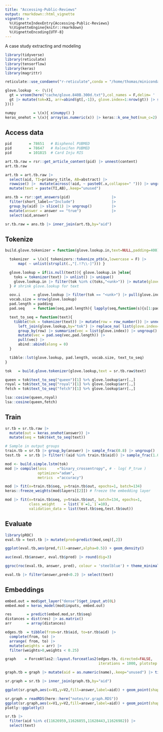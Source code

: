 ```yaml
---
title: "Accessing-Public-Reviews"
output: rmarkdown::html_vignette
vignette: >
  %\VignetteIndexEntry{Accessing-Public-Reviews}
  %\VignetteEngine{knitr::rmarkdown}
  %\VignetteEncoding{UTF-8}
---
```


A case study extracting and modeling 

```r
library(tidyverse)
library(reticulate)
library(tensorflow)
library(keras)
library(magrittr)

reticulate::use_condaenv("r-reticulate",conda = "/home/thomas/miniconda3/bin/conda")

glove.lookup  <- (\(){
  gt = vroom(here("cache/glove.840B.300d.txt"),col_names = F,delim= ' ',quote='')
  gt |> mutate(tok=X1, arr=abind(gt[,-1]), glove.index=1:nrow(gt)) |> select(tok,arr,glove.index)
})()

numpy        = \(x){ x$numpy() }
keras_onehot = \(x){ array(as.numeric(x)) |> keras::k_one_hot(num_c=2) |> numpy() }
```

## Access data
```r
pid        = 78651   # Bisphenol PUBMED
pid        = 78647   # Raloxifen PUBMED
pid        = 101815  # Card Inju RIS

art.tb.raw = rsr::get_article_content(pid) |> unnest(content)
art.tb.raw 

art.tb = art.tb.raw |> 
  select(aid, TI=primary_title, AB=abstract) |>
  rowwise() |>  mutate(across(!aid, ~ paste0(.x,collapse=" "))) |> ungroup() |> 
  mutate(text = paste(TI,AB),.keep="unused")

ans.tb = rsr::get_answers(pid)                   |> 
  filter(short_label=="Include")                 |> 
  group_by(aid) |> slice(1) |> ungroup()         |> 
  mutate(answer = answer == "true")              |> 
  select(aid,answer)

sr.tb.raw = ans.tb |> inner_join(art.tb,by="aid")
```

## Tokenize
```r
build.glove.tokenizer = function(glove.lookup.in,text=NULL,padding=400){

  tokenizer  = \(x){ tokenizers::tokenize_ptb(x,lowercase = F) |> 
      map( ~ unlist(strsplit(.,"[.!?\\-]"))) }

  glove.lookup = if(is.null(text)){ glove.lookup.in }else{
    toks = tokenizer(text) |> unlist() |> unique()
    glove.lookup.in |> filter(tok %in% c(toks,"<unk>")) |> mutate(glove.index=row_number())
  } # shrink glove.lookup for text

  oov.i      = glove.lookup |> filter(tok == "<unk>") |> pull(glove.index)
  vocab.size = nrow(glove.lookup)
  pad.length = padding
  pad.seq    = function(seq,pad.length){ lapply(seq,function(s){s[1:pad.length] |> replace_na(0)}) }

  text_to_seq = function(text){
    tibble(tok = tokenizer(text)) |> mutate(row = row_number()) |> unnest(tok) |>
      left_join(glove.lookup,by="tok") |> replace_na( list(glove.index=oov.i) ) |>
      group_by(row) |> summarize(vec = list(glove.index)) |> ungroup() |>
      mutate(vec = pad.seq(vec,pad.length)) |>
      pull(vec) |>
      abind::abind(along = 0)
  }

  tibble::lst(glove.lookup, pad.length, vocab.size, text_to_seq)
}
```

```r
tok   = build.glove.tokenizer(glove.lookup,text = sr.tb.raw$text)

queen = tok$text_to_seq("queen")[1] %>% glove.lookup$arr[.,]
royal = tok$text_to_seq("royal")[1] %>% glove.lookup$arr[.,]
fetch = tok$text_to_seq("fetch")[1] %>% glove.lookup$arr[.,]

lsa::cosine(queen,royal)
lsa::cosine(queen,fetch)
```

## Train
```r
sr.tb = sr.tb.raw |> 
  mutate(out = keras_onehot(answer)) |>
  mutate(seq = tok$text_to_seq(text))  

# Sample in output groups
train.tb = sr.tb |> group_by(answer) |> sample_frac(0.8) |> ungroup() |> sample_frac(1.0)
test.tb  = sr.tb |> filter(!(aid %in% train.tb$aid)) |> sample_frac(1.0)

mod <- build.simple.lstm(tok) 
mod |> compile(loss     ="binary_crossentropy", # - log( P_true )
               optimizer="adam",
               metrics  ="accuracy")

mod |> fit(x=train.tb$seq, y=train.tb$out, epochs=1, batch=134)
keras::freeze_weights(mod$layers[[2]]) # freeze the embedding layer

mod |> fit(x=train.tb$seq, y=train.tb$out, batch=134, epochs=1,
           class_weight    = list(`0`=1,`1`=10),
           validation_data = list(test.tb$seq,test.tb$out))
```

## Evaluate
```r
library(pROC)
eval.tb = test.tb |> mutate(pred=predict(mod,seq)[,2])

ggplot(eval.tb,aes(pred,fill=answer,alpha=0.5)) + geom_density()

auc(eval.tb$answer, eval.tb$pred) |> round(dig=3)

ggroc(roc(eval.tb, answer, pred), colour = 'steelblue') + theme_minimal()

eval.tb |> filter(answer,pred<0.2) |> select(text)
```

## Embeddings
```r
embed.out = mod$get_layer("dense")$get_input_at(0L) 
embed.mod = keras_model(mod$inputs, embed.out)

res       = predict(embed.mod,sr.tb$seq)
distances = dist(res) |> as.matrix() 
arr       = array(distances)

edges.tb  = tibble(from=sr.tb$aid, to=sr.tb$aid) |> 
  complete(from, to) |> 
  arrange( from, to) |>  
  mutate(weights = arr) |> 
  filter(weights>0,weights < 0.25)

graph    = ForceAtlas2::layout.forceatlas2(edges.tb, directed=FALSE, 
                                           iterations = 1000, plotstep = 100)

graph.tb = graph |> mutate(aid = as.numeric(name),.keep="unused") |> tibble()

sr.graph = sr.tb |> inner_join(graph.tb,by="aid")

ggplot(sr.graph,aes(x=V1,y=V2,fill=answer,label=aid)) + geom_point(shape=21)
```

```r
sr.graph = readRDS(here::here("notes/sr.graph.RDS"))
ggplot(sr.graph,aes(x=V1,y=V2,fill=answer,label=aid)) + geom_point(shape=21)
plotly::ggplotly()

sr.tb |> 
  filter(aid %in% c(11626959,11626855,11628443,11626982)) |>
  select(text)
```





